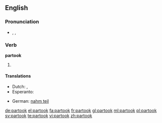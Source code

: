 ==English==

===Pronunciation===
* {{enPR|pär-to͝ok'}}, {{IPA|/pɑɻˈtuk/}}, {{X-SAMPA|/pa:'tuk/}}

===Verb===
'''partook'''

# {{simple past of|partake}}

====Translations====
{{trans-top|simple past of partake}}
* Dutch: {{t+|nl|nam deel}}, {{t-|nl|namen deel}}
* Esperanto: {{t-|eo|partoprenis|xs=Esperanto}}
{{trans-mid}}
* German: [[nahm teil]]
{{trans-bottom}}

[[de:partook]]
[[el:partook]]
[[fa:partook]]
[[fr:partook]]
[[gl:partook]]
[[ml:partook]]
[[pl:partook]]
[[sv:partook]]
[[te:partook]]
[[vi:partook]]
[[zh:partook]]